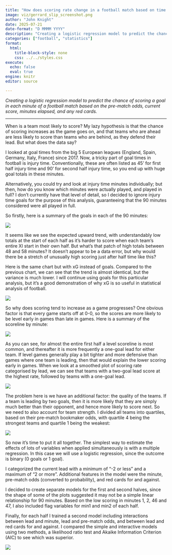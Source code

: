 ```yaml
---
title: "How does scoring rate change in a football match based on time elapsed and game state?"
image: viz/gerrard_slip_screenshot.png
author: "John Knight"
date: 2025-07-21
date-format: "D MMMM YYYY"
description: "Creating a logistic regression model to predict the chance of scoring a goal in each minute of a football match based on the pre-match odds, current score, minutes elapsed, and any red cards."
categories: ["football", "statistics"]
format:
  html:
    title-block-style: none
    css: ../../styles.css
execute: 
  echo: false
  eval: true
engine: knitr
editor: source

---
```


*Creating a logistic regression model to predict the chance of scoring a goal in each minute of a football match based on the pre-match odds, current score, minutes elapsed, and any red cards.*

---

When is a team most likely to score? My lazy hypothesis is that the chance of scoring increases as the game goes on, and that teams who are ahead are less likely to score than teams who are behind, as they defend their lead. But what does the data say?

I looked at goal times from the big 5 European leagues (England, Spain, Germany, Italy, France) since 2017. Now, a tricky part of goal times in football is injury time. Conventionally, these are often listed as 45' for first half injury time and 90' for second half injury time, so you end up with huge goal totals in these minutes. 

Alternatively, you could try and look at injury time minutes individually; but then, how do you know which minutes were actually played, and played in full? I don't currently have that level of detail, so I decided to ignore injury time goals for the purpose of this analysis, guaranteeing that the 90 minutes considered were all played in full.

So firstly, here is a summary of the goals in each of the 90 minutes:

::: {.centered-block .max-70}
<img src="viz/mean_goals_by_minute.png"/>
:::

It seems like we see the expected upward trend, with understandably low totals at the start of each half as it's harder to score when each team's entire XI start in their own half. But what's that patch of high totals between 48 and 58 minutes? It doesn't appear to be a data error, but why would there be a stretch of unusually high scoring just after half time like this? 

Here is the same chart but with xG instead of goals. Compared to the previous chart, we can see that the trend is almost identical, but the variance is much lower. I will continue using goals for this particular analysis, but it's a good demonstration of why xG is so useful in statistical analysis of football. 

::: {.centered-block .max-70}
<img src="viz/mean_xg_by_minute.png"/>
:::

So why does scoring tend to increase as a game progresses? One obvious factor is that every game starts off at 0-0, so the scores are more likely to be level early in games than late in games. Here is a summary of the scoreline by minute:

::: {.centered-block .max-70}
<img src="viz/game_state_by_minute.png"/>
:::

As you can see, for almost the entire first half a level scoreline is most common, and thereafter it is more frequently a one-goal lead for either team. If level games generally play a bit tighter and more defensive than games where one team is leading, then that would explain the lower scoring early in games. When we look at a smoothed plot of scoring rate categorised by lead, we can see that teams with a two-goal lead score at the highest rate, followed by teams with a one-goal lead.

::: {.centered-block .max-70}
<img src="viz/mean_goals_per_minute_by_lead.png"/>
:::

The problem here is we have an additional factor: the quality of the teams. If a team is leading by two goals, then it is more likely that they are simply much better than their opponent, and hence more likely to score next. So we need to also account for team strength. I divided all teams into quartiles, based on their pre-match bookmaker odds, with quartile 4 being the strongest teams and quartile 1 being the weakest:

::: {.centered-block .max-70}
<img src="viz/mean_goals_per_minute_by_odds.png"/>
:::

So now it's time to put it all together. The simplest way to estimate the effects of lots of variables when applied simultaneously is with a multiple regression. In this case we will use a logistic regression, since the outcome is binary (0 goals or 1 goal). 

I categorized the current lead with a minimum of "-2 or less" and a maximum of "2 or more". Additional features in the model were the minute, pre-match odds (converted to probability), and red cards for and against. 

I decided to create separate models for the first and second halves, since the shape of some of the plots suggested it may not be a simple linear relationship for 90 minutes. Based on the low scoring in minutes 1, 2, 46 and 47, I also included flag variables for min1 and min2 of each half.

Finally, for each half I trained a second model including interactions between lead and minute, lead and pre-match odds, and between lead and red cards for and against. I compared the simple and interactive models using two methods, a likelihood ratio test and Akaike Information Criterion (AIC) to see which was superior.

::: {.centered-block .max-70}
<img src="viz/combined_predictions_odds_lead.png"/>
:::